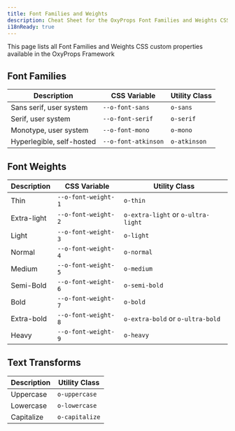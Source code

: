 ```yaml
---
title: Font Families and Weights
description: Cheat Sheet for the OxyProps Font Families and Weights CSS Variables and Utility Classes.
i18nReady: true
---
```



This page lists all Font Families and Weights CSS custom properties available in the OxyProps Framework

## Font Families

| Description               | CSS Variable                                                                      | Utility Class                                                  |
| ------------------------- | --------------------------------------------------------------------------------- | -------------------------------------------------------------- |
| Sans serif, user system   | <ClipboardCopy value="var(--o-font-sans)">`--o-font-sans`</ClipboardCopy>         | <ClipboardCopy value="o-sans">`o-sans`</ClipboardCopy>         |
| Serif, user system        | <ClipboardCopy value="var(--o-font-serif)">`--o-font-serif`</ClipboardCopy>       | <ClipboardCopy value="o-serif">`o-serif`</ClipboardCopy>       |
| Monotype, user system     | <ClipboardCopy value="var(--o-font-mono)">`--o-font-mono`</ClipboardCopy>         | <ClipboardCopy value="o-mono">`o-mono`</ClipboardCopy>         |
| Hyperlegible, self-hosted | <ClipboardCopy value="var(--o-font-atkinson)">`--o-font-atkinson`</ClipboardCopy> | <ClipboardCopy value="o-atkinson">`o-atkinson`</ClipboardCopy> |

## Font Weights

| Description | CSS Variable                                                                      | Utility Class                                                                                                                                |
| ----------- | --------------------------------------------------------------------------------- | -------------------------------------------------------------------------------------------------------------------------------------------- |
| Thin        | <ClipboardCopy value="var(--o-font-weight-1)">`--o-font-weight-1`</ClipboardCopy> | <ClipboardCopy value="o-thin">`o-thin`</ClipboardCopy>                                                                                       |
| Extra-light | <ClipboardCopy value="var(--o-font-weight-2)">`--o-font-weight-2`</ClipboardCopy> | <ClipboardCopy value="o-extra-light">`o-extra-light`</ClipboardCopy> or <ClipboardCopy value="o-ultra-light">`o-ultra-light`</ClipboardCopy> |
| Light       | <ClipboardCopy value="var(--o-font-weight-3)">`--o-font-weight-3`</ClipboardCopy> | <ClipboardCopy value="o-light">`o-light`</ClipboardCopy>                                                                                     |
| Normal      | <ClipboardCopy value="var(--o-font-weight-4)">`--o-font-weight-4`</ClipboardCopy> | <ClipboardCopy value="o-normal">`o-normal`</ClipboardCopy>                                                                                   |
| Medium      | <ClipboardCopy value="var(--o-font-weight-5)">`--o-font-weight-5`</ClipboardCopy> | <ClipboardCopy value="o-medium">`o-medium`</ClipboardCopy>                                                                                   |
| Semi-Bold   | <ClipboardCopy value="var(--o-font-weight-6)">`--o-font-weight-6`</ClipboardCopy> | <ClipboardCopy value="o-semi-bold">`o-semi-bold`</ClipboardCopy>                                                                             |
| Bold        | <ClipboardCopy value="var(--o-font-weight-7)">`--o-font-weight-7`</ClipboardCopy> | <ClipboardCopy value="o-bold">`o-bold`</ClipboardCopy>                                                                                       |
| Extra-bold  | <ClipboardCopy value="var(--o-font-weight-8)">`--o-font-weight-8`</ClipboardCopy> | <ClipboardCopy value="o-extra-bold">`o-extra-bold`</ClipboardCopy> or <ClipboardCopy value="o-ultra-bold">`o-ultra-bold`</ClipboardCopy>     |
| Heavy       | <ClipboardCopy value="var(--o-font-weight-9)">`--o-font-weight-9`</ClipboardCopy> | <ClipboardCopy value="o-black">`o-heavy`</ClipboardCopy>                                                                                     |

## Text Transforms

| Description | Utility Class                                                      |
| ----------- | ------------------------------------------------------------------ |
| Uppercase   | <ClipboardCopy value="o-uppercase">`o-uppercase`</ClipboardCopy>   |
| Lowercase   | <ClipboardCopy value="o-lowercase">`o-lowercase`</ClipboardCopy>   |
| Capitalize  | <ClipboardCopy value="o-capitalize">`o-capitalize`</ClipboardCopy> |
